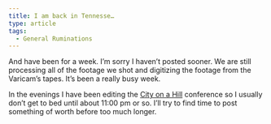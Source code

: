 ```yaml
---
title: I am back in Tennesse…
type: article
tags:
  - General Ruminations
---
```


And have been for a week. I’m sorry I haven’t posted sooner. We are still processing all of the footage we shot and digitizing the footage from the Varicam’s tapes. It’s been a really busy week.

In the evenings I have been editing the [City on a Hill](http://www.tjdraper.com/film.html) conference so I usually don’t get to bed until about 11:00 pm or so. I’ll try to find time to post something of worth before too much longer.
